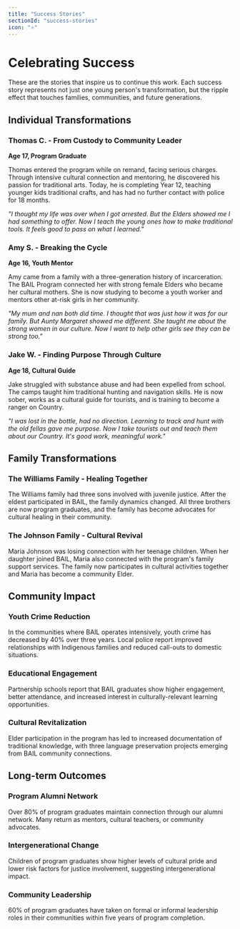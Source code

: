 ```yaml
---
title: "Success Stories"
sectionId: "success-stories"
icon: "⭐"
---
```


# Celebrating Success

These are the stories that inspire us to continue this work. Each success story represents not just one young person's transformation, but the ripple effect that touches families, communities, and future generations.

## Individual Transformations

### Thomas C. - From Custody to Community Leader
**Age 17, Program Graduate**

Thomas entered the program while on remand, facing serious charges. Through intensive cultural connection and mentoring, he discovered his passion for traditional arts. Today, he is completing Year 12, teaching younger kids traditional crafts, and has had no further contact with police for 18 months.

*"I thought my life was over when I got arrested. But the Elders showed me I had something to offer. Now I teach the young ones how to make traditional tools. It feels good to pass on what I learned."*

### Amy S. - Breaking the Cycle
**Age 16, Youth Mentor**

Amy came from a family with a three-generation history of incarceration. The BAIL Program connected her with strong female Elders who became her cultural mothers. She is now studying to become a youth worker and mentors other at-risk girls in her community.

*"My mum and nan both did time. I thought that was just how it was for our family. But Aunty Margaret showed me different. She taught me about the strong women in our culture. Now I want to help other girls see they can be strong too."*

### Jake W. - Finding Purpose Through Culture
**Age 18, Cultural Guide**

Jake struggled with substance abuse and had been expelled from school. The camps taught him traditional hunting and navigation skills. He is now sober, works as a cultural guide for tourists, and is training to become a ranger on Country.

*"I was lost in the bottle, had no direction. Learning to track and hunt with the old fellas gave me purpose. Now I take tourists out and teach them about our Country. It's good work, meaningful work."*

## Family Transformations

### The Williams Family - Healing Together
The Williams family had three sons involved with juvenile justice. After the eldest participated in BAIL, the family dynamics changed. All three brothers are now program graduates, and the family has become advocates for cultural healing in their community.

### The Johnson Family - Cultural Revival
Maria Johnson was losing connection with her teenage children. When her daughter joined BAIL, Maria also connected with the program's family support services. The family now participates in cultural activities together and Maria has become a community Elder.

## Community Impact

### Youth Crime Reduction
In the communities where BAIL operates intensively, youth crime has decreased by 40% over three years. Local police report improved relationships with Indigenous families and reduced call-outs to domestic situations.

### Educational Engagement
Partnership schools report that BAIL graduates show higher engagement, better attendance, and increased interest in culturally-relevant learning opportunities.

### Cultural Revitalization
Elder participation in the program has led to increased documentation of traditional knowledge, with three language preservation projects emerging from BAIL community connections.

## Long-term Outcomes

### Program Alumni Network
Over 80% of program graduates maintain connection through our alumni network. Many return as mentors, cultural teachers, or community advocates.

### Intergenerational Change
Children of program graduates show higher levels of cultural pride and lower risk factors for justice involvement, suggesting intergenerational impact.

### Community Leadership
60% of program graduates have taken on formal or informal leadership roles in their communities within five years of program completion.